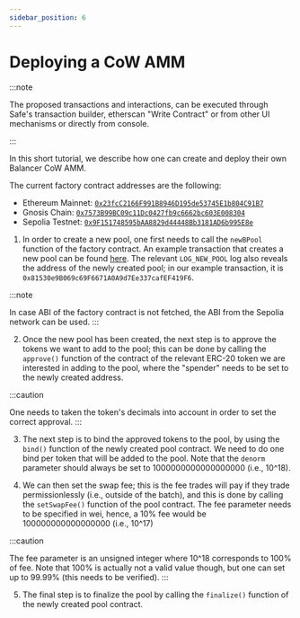 ```yaml
---
sidebar_position: 6
---
```



# Deploying a CoW AMM

:::note

The proposed transactions and interactions, can be executed through Safe's transaction builder, etherscan "Write Contract" or from other UI mechanisms or directly from console.

:::

In this short tutorial, we describe how one can create and deploy their own Balancer CoW AMM.

The current factory contract addresses are the following:
- Ethereum Mainnet: [`0x23fcC2166F991B8946D195de53745E1b804C91B7`](https://etherscan.io/address/0x23fcC2166F991B8946D195de53745E1b804C91B7#code)
- Gnosis Chain: [`0x7573B99BC09c11Dc0427fb9c6662bc603E008304`](https://gnosisscan.io/address/0x7573B99BC09c11Dc0427fb9c6662bc603E008304#code)
- Sepolia Testnet: [`0x9F151748595bAA8829d44448Bb3181AD6b995E8e`](https://sepolia.etherscan.io/address/0x9F151748595bAA8829d44448Bb3181AD6b995E8e#code)

1. In order to create a new pool, one first needs to call the `newBPool` function of the factory contract. An example transaction that creates a new pool can be found [here](https://etherscan.io/tx/0x7543a97853827e267ecd3c1309509ac7704e4f85a53fbfacd6060f461d85bad8#eventlog). The relevant `LOG_NEW_POOL` log also reveals the address of the newly created pool; in our example transaction, it is `0x81530e9B069c69F6671A0A9d7Ee337cafEF419F6`.

:::note

In case ABI of the factory contract is not fetched, the ABI from the Sepolia network can be used.
:::

2. Once the new pool has been created, the next step is to approve the tokens we want to add to the pool; this can be done by calling the `approve()` function of the contract of the relevant ERC-20 token we are interested in adding to the pool, where the "spender" needs to be set to the newly created address.

:::caution

One needs to taken the token's decimals into account in order to set the correct approval.
:::


3. The next step is to bind the approved tokens to the pool, by using the `bind()` function of the newly created pool contract. We need to do one bind per token that will be added to the pool. Note that the `denorm` parameter should always be set to 1000000000000000000 (i.e., 10^18).


4. We can then set the swap fee; this is the fee trades will pay if they trade permissionlessly (i.e., outside of the batch), and this is done by calling the `setSwapFee()` function of the pool contract. The fee parameter needs to be specified in wei, hence, a 10% fee would be 100000000000000000 (i.e., 10^17)

:::caution

The fee parameter is an unsigned integer where 10^18 corresponds to 100% of fee. Note that 100% is actually not a valid value though, but one can set up to 99.99% (this needs to be verified).
:::


5. The final step is to finalize the pool by calling the `finalize()` function of the newly created pool contract.
